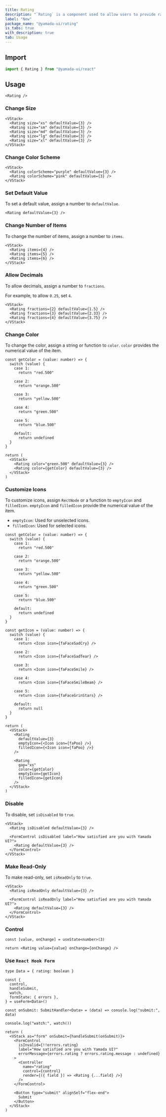 ```yaml
---
title: Rating
description: "`Rating` is a component used to allow users to provide ratings."
label: "New"
package_name: "@yamada-ui/rating"
is_tabs: true
with_description: true
tab: Usage
---
```


## Import

```ts
import { Rating } from "@yamada-ui/react"
```

## Usage

```tsx
<Rating />
```

### Change Size

```tsx
<VStack>
  <Rating size="xs" defaultValue={3} />
  <Rating size="sm" defaultValue={3} />
  <Rating size="md" defaultValue={3} />
  <Rating size="lg" defaultValue={3} />
  <Rating size="xl" defaultValue={3} />
</VStack>
```

### Change Color Scheme

```tsx
<VStack>
  <Rating colorScheme="purple" defaultValue={3} />
  <Rating colorScheme="pink" defaultValue={3} />
</VStack>
```

### Set Default Value

To set a default value, assign a number to `defaultValue`.

```tsx
<Rating defaultValue={3} />
```

### Change Number of Items

To change the number of items, assign a number to `items`.

```tsx
<VStack>
  <Rating items={4} />
  <Rating items={5} />
  <Rating items={6} />
</VStack>
```

### Allow Decimals

To allow decimals, assign a number to `fractions`.

For example, to allow `0.25`, set `4`.

```tsx
<VStack>
  <Rating fractions={2} defaultValue={1.5} />
  <Rating fractions={3} defaultValue={2.33} />
  <Rating fractions={4} defaultValue={3.75} />
</VStack>
```

### Change Color

To change the color, assign a string or function to `color`. `color` provides the numerical value of the item.

```tsx functional=true
const getColor = (value: number) => {
  switch (value) {
    case 1:
      return "red.500"

    case 2:
      return "orange.500"

    case 3:
      return "yellow.500"

    case 4:
      return "green.500"

    case 5:
      return "blue.500"

    default:
      return undefined
  }
}

return (
  <VStack>
    <Rating color="green.500" defaultValue={3} />
    <Rating color={getColor} defaultValue={3} />
  </VStack>
)
```

### Customize Icons

To customize icons, assign `RectNode` or a function to `emptyIcon` and `filledIcon`. `emptyIcon` and `filledIcon` provide the numerical value of the item.

- `emptyIcon`: Used for unselected icons.
- `filledIcon`: Used for selected icons.

```tsx functional=true
const getColor = (value: number) => {
  switch (value) {
    case 1:
      return "red.500"

    case 2:
      return "orange.500"

    case 3:
      return "yellow.500"

    case 4:
      return "green.500"

    case 5:
      return "blue.500"

    default:
      return undefined
  }
}

const getIcon = (value: number) => {
  switch (value) {
    case 1:
      return <Icon icon={faFaceSadCry} />

    case 2:
      return <Icon icon={faFaceSadTear} />

    case 3:
      return <Icon icon={faFaceSmile} />

    case 4:
      return <Icon icon={faFaceSmileBeam} />

    case 5:
      return <Icon icon={faFaceGrinStars} />

    default:
      return null
  }
}

return (
  <VStack>
    <Rating
      defaultValue={3}
      emptyIcon={<Icon icon={faPoo} />}
      filledIcon={<Icon icon={faPoo} />}
    />

    <Rating
      gap="xs"
      color={getColor}
      emptyIcon={getIcon}
      filledIcon={getIcon}
    />
  </VStack>
)
```

### Disable

To disable, set `isDisabled` to `true`.

```tsx
<VStack>
  <Rating isDisabled defaultValue={3} />

  <FormControl isDisabled label="How satisfied are you with Yamada UI?">
    <Rating defaultValue={3} />
  </FormControl>
</VStack>
```

### Make Read-Only

To make read-only, set `isReadOnly` to `true`.

```tsx
<VStack>
  <Rating isReadOnly defaultValue={3} />

  <FormControl isReadOnly label="How satisfied are you with Yamada UI?">
    <Rating defaultValue={3} />
  </FormControl>
</VStack>
```

### Control

```tsx functional=true
const [value, onChange] = useState<number>(3)

return <Rating value={value} onChange={onChange} />
```

### Use `React Hook Form`

```tsx functional=true
type Data = { rating: boolean }

const {
  control,
  handleSubmit,
  watch,
  formState: { errors },
} = useForm<Data>()

const onSubmit: SubmitHandler<Data> = (data) => console.log("submit:", data)

console.log("watch:", watch())

return (
  <VStack as="form" onSubmit={handleSubmit(onSubmit)}>
    <FormControl
      isInvalid={!!errors.rating}
      label="How satisfied are you with Yamada UI?"
      errorMessage={errors.rating ? errors.rating.message : undefined}
    >
      <Controller
        name="rating"
        control={control}
        render={({ field }) => <Rating {...field} />}
      />
    </FormControl>

    <Button type="submit" alignSelf="flex-end">
      Submit
    </Button>
  </VStack>
)
```
